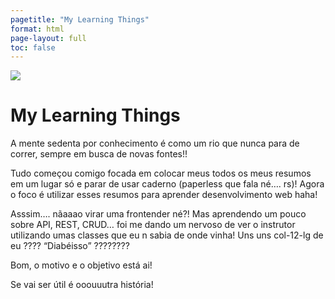 ```yaml
---
pagetitle: "My Learning Things"
format: html
page-layout: full
toc: false
---
```


:::::::: {#hero-banner}
::: {#hero-image}
![](src/assets/img/code.png)
:::

:::::: {#hero-content}
::: {#banner-title}
# My Learning Things
:::

::: {#welcome}
A mente sedenta por conhecimento é como um rio que nunca para de correr, sempre em busca de novas fontes!!
:::

::: {#banner-description}
Tudo começou comigo focada em colocar meus todos os meus resumos em um lugar só e parar de usar caderno (paperless que fala né.... rs)! Agora o foco é utilizar esses resumos para aprender desenvolvimento web haha!

Asssim.... nãaaao virar uma frontender né?! Mas aprendendo um pouco sobre API, REST, CRUD... foi me dando um nervoso de ver o instrutor utilizando umas classes que eu n sabia de onde vinha! Uns uns col-12-lg de eu ???? "Diabéisso" ????????

Bom, o motivo e o objetivo está ai!

Se vai ser útil é ooouuutra história!
:::
::::::
::::::::
